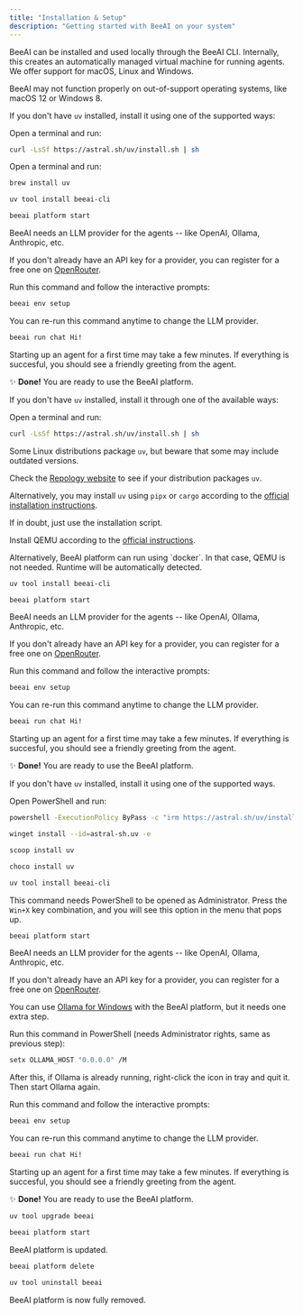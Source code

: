 ```yaml
---
title: "Installation & Setup"
description: "Getting started with BeeAI on your system"
---
```


BeeAI can be installed and used locally through the BeeAI CLI. Internally, this creates an automatically managed virtual machine for running agents. We offer support for macOS, Linux and Windows.

<Warning>

BeeAI may not function properly on out-of-support operating systems, like macOS 12 or Windows 8.

</Warning>

<Tabs>
<Tab title="macOS">
<Steps>
<Step title="Install uv">

If you don't have `uv` installed, install it using one of the supported ways:

<Tabs>
<Tab title="Installation script">

Open a terminal and run:

```bash
curl -LsSf https://astral.sh/uv/install.sh | sh
```

</Tab>
<Tab title="Homebrew">

Open a terminal and run:

```bash
brew install uv
```

</Tab>
</Tabs>
</Step>
<Step title="Install BeeAI">

```bash
uv tool install beeai-cli
```

</Step>
<Step title="Start the BeeAI platform">

```bash
beeai platform start
```

</Step>
<Step title="Configure an LLM provider">

BeeAI needs an LLM provider for the agents -- like OpenAI, Ollama, Anthropic, etc.

If you don't already have an API key for a provider, you can register for a free one on [OpenRouter](https://openrouter.ai/).

Run this command and follow the interactive prompts:

```bash
beeai env setup
```

<Tip>
You can re-run this command anytime to change the LLM provider.
</Tip>

</Step>
<Step title="Check that everything works">

```bash
beeai run chat Hi!
```

Starting up an agent for a first time may take a few minutes. If everything is succesful, you should see a friendly greeting from the agent.

✨ **Done!** You are ready to use the BeeAI platform.

</Step>
</Steps>

</Tab>
<Tab title="Linux">
<Steps>
<Step title="Install uv">

If you don't have `uv` installed, install it through one of the available ways:

<Tabs>
<Tab title="Installation script">

Open a terminal and run:

```bash
curl -LsSf https://astral.sh/uv/install.sh | sh
```

</Tab>
<Tab title="Package manager">

Some Linux distributions package `uv`, but beware that some may include outdated versions.

Check the [Repology website](https://repology.org/project/uv/versions) to see if your distribution packages `uv`.

Alternatively, you may install `uv` using `pipx` or `cargo` according to the [official installation instructions](https://docs.astral.sh/uv/getting-started/installation/).

If in doubt, just use the installation script.

</Tab>
</Tabs>
</Step>
<Step title="Install QEMU">

Install QEMU according to the [official instructions](https://www.qemu.org/download/#linux).

<Note>
Alternatively, BeeAI platform can run using `docker`. In that case, QEMU is not needed. Runtime will be automatically detected.
</Note>

</Step>
<Step title="Install BeeAI">

```bash
uv tool install beeai-cli
```

</Step>
<Step title="Start the BeeAI platform">

```bash
beeai platform start
```

</Step>
<Step title="Configure an LLM provider">

BeeAI needs an LLM provider for the agents -- like OpenAI, Ollama, Anthropic, etc.

If you don't already have an API key for a provider, you can register for a free one on [OpenRouter](https://openrouter.ai/).

Run this command and follow the interactive prompts:

```bash
beeai env setup
```

<Tip>
You can re-run this command anytime to change the LLM provider.
</Tip>

</Step>
<Step title="Check that everything works">

```bash
beeai run chat Hi!
```

Starting up an agent for a first time may take a few minutes. If everything is succesful, you should see a friendly greeting from the agent.

✨ **Done!** You are ready to use the BeeAI platform.

</Step>
</Steps>
</Tab>
<Tab title="Windows">
<Steps>
<Step title="Install uv">

If you don't have `uv` installed, install it using one of the supported ways.

Open PowerShell and run:

<Tabs>
<Tab title="Installation script">

```bash
powershell -ExecutionPolicy ByPass -c "irm https://astral.sh/uv/install.ps1 | iex"
```

</Tab>
<Tab title="Winget">

```bash
winget install --id=astral-sh.uv -e
```

</Tab>
<Tab title="Scoop">

```bash
scoop install uv
```

</Tab>
<Tab title="Chocolatey">

```bash
choco install uv
```

</Tab>
</Tabs>

</Step>
<Step title="Install BeeAI">

```bash
uv tool install beeai-cli
```

</Step>

<Step title="Start the BeeAI platform">

<Warning>

This command needs PowerShell to be opened as Administrator. Press the `Win+X` key combination, and you will see this option in the menu that pops up.

</Warning>

```bash
beeai platform start
```

</Step>
<Step title="Configure an LLM provider">

BeeAI needs an LLM provider for the agents -- like OpenAI, Ollama, Anthropic, etc.

If you don't already have an API key for a provider, you can register for a free one on [OpenRouter](https://openrouter.ai/).

<Accordion title="Want to use Ollama?">

You can use [Ollama for Windows](https://ollama.com/download/windows) with the BeeAI platform, but it needs one extra step.

Run this command in PowerShell (needs Administrator rights, same as previous step):

```bash
setx OLLAMA_HOST "0.0.0.0" /M
```

After this, if Ollama is already running, right-click the icon in tray and quit it. Then start Ollama again.

</Accordion>

Run this command and follow the interactive prompts:

```bash
beeai env setup
```

<Tip>
You can re-run this command anytime to change the LLM provider.
</Tip>

</Step>
<Step title="Check that everything works">

```bash
beeai run chat Hi!
```

Starting up an agent for a first time may take a few minutes. If everything is succesful, you should see a friendly greeting from the agent.

✨ **Done!** You are ready to use the BeeAI platform.

</Step>
</Steps>
</Tab>
</Tabs>

<AccordionGroup>
<Accordion title="Updating">
<Steps>
<Step title="Upgrade BeeAI">

```bash
uv tool upgrade beeai
```

</Step>
<Step title="Restart the BeeAI platform">

```bash
beeai platform start
```

</Step>
<Step title="Done!">

BeeAI platform is updated.

</Step>
</Steps>
</Accordion>
<Accordion title="Uninstalling">
<Steps>
<Step title="Remove the BeeAI platform instance">

```bash
beeai platform delete
```

</Step>
<Step title="Uninstall the BeeAI platform">

```bash
uv tool uninstall beeai
```

</Step>
<Step title="Done!">

BeeAI platform is now fully removed.

</Step>
</Steps>
</Accordion>
</AccordionGroup>
